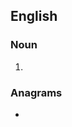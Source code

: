 {{also|Fixers}}
==English==

===Noun===
{{head|en|noun plural form}}

# {{plural of|fixer|lang=en}}

===Anagrams===
* {{anagrams|en|a=efirsx|xerifs}}
